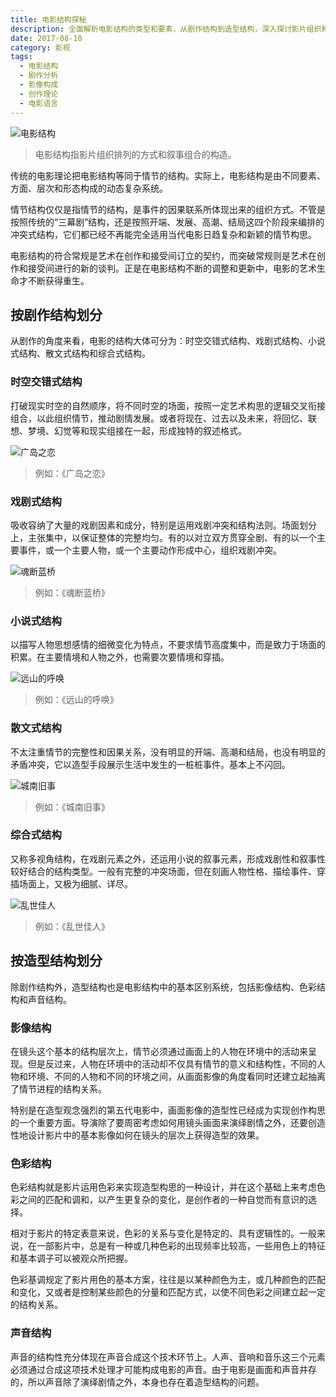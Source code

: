 ```yaml
---
title: 电影结构探秘
description: 全面解析电影结构的类型和要素，从剧作结构到造型结构，深入探讨影片组织和叙事构造的多维度特征
date: 2017-08-10
category: 影视
tags:
  - 电影结构
  - 剧作分析
  - 影像构成
  - 创作理论
  - 电影语言
---
```


![电影结构](https://img.dava.cc/img/电影结构.png)

> 电影结构指影片组织排列的方式和叙事组合的构造。

传统的电影理论把电影结构等同于情节的结构。实际上，电影结构是由不同要素、方面、层次和形态构成的动态复杂系统。

情节结构仅仅是指情节的结构，是事件的因果联系所体现出来的组织方式。不管是按照传统的“三幕剧”结构，还是按照开端、发展、高潮、结局这四个阶段来编排的冲突式结构，它们都已经不再能完全适用当代电影日趋复杂和新颖的情节构思。

电影结构的符合常规是艺术在创作和接受间订立的契约，而突破常规则是艺术在创作和接受间进行的新的谈判。正是在电影结构不断的调整和更新中，电影的艺术生命才不断获得重生。

## 按剧作结构划分

从剧作的角度来看，电影的结构大体可分为：时空交错式结构、戏剧式结构、小说式结构、散文式结构和综合式结构。

### 时空交错式结构

打破现实时空的自然顺序，将不同时空的场面，按照一定艺术构思的逻辑交叉衔接组合，以此组织情节，推动剧情发展。或者将现在、过去以及未来，将回忆、联想、梦境、幻觉等和现实组接在一起，形成独特的叙述格式。

![广岛之恋](https://img.dava.cc/img/广岛之恋.png)

> 例如：《广岛之恋》

### 戏剧式结构

吸收容纳了大量的戏剧因素和成分，特别是运用戏剧冲突和结构法则。场面划分上，主张集中，以保证整体的完整均匀。有的以对立双方贯穿全剧、有的以一个主要事件，或一个主要人物，或一个主要动作形成中心，组织戏剧冲突。

![魂断蓝桥](https://img.dava.cc/img/魂断蓝桥.png)

> 例如：《魂断蓝桥》

### 小说式结构

以描写人物思想感情的细微变化为特点，不要求情节高度集中，而是致力于场面的积累。在主要情境和人物之外，也需要次要情境和穿插。

![远山的呼唤](https://img.dava.cc/img/远山的呼唤.png)

> 例如：《远山的呼唤》

### 散文式结构

不太注重情节的完整性和因果关系，没有明显的开端、高潮和结局，也没有明显的矛盾冲突，它以造型手段展示生活中发生的一桩桩事件。基本上不闪回。

![城南旧事](https://img.dava.cc/img/城南旧事.png)

> 例如：《城南旧事》

### 综合式结构

又称多视角结构，在戏剧元素之外，还运用小说的叙事元素，形成戏剧性和叙事性较好结合的结构类型。一般有完整的冲突场面，但在刻画人物性格、描绘事件、穿插场面上，又极为细腻、详尽。

![乱世佳人](https://img.dava.cc/img/乱世佳人.png)

> 例如：《乱世佳人》

## 按造型结构划分

除剧作结构外，造型结构也是电影结构中的基本区别系统，包括影像结构、色彩结构和声音结构。

### 影像结构

在镜头这个基本的结构层次上，情节必须通过画面上的人物在环境中的活动来呈现。但是反过来，人物在环境中的活动却不仅具有情节的意义和结构性，不同的人物和环境、不同的人物和不同的环境之间，从画面影像的角度看同时还建立起抽离了情节进程的结构关系。

特别是在造型观念强烈的第五代电影中，画面影像的造型性已经成为实现创作构思的一个重要方面。导演除了要周密考虑如何用镜头画面来演绎剧情之外，还要创造性地设计影片中的基本影像如何在镜头的层次上获得造型的效果。

### 色彩结构

色彩结构就是影片运用色彩来实现造型构思的一种设计，并在这个基础上来考虑色彩之间的匹配和调和，以产生更复杂的变化，是创作者的一种自觉而有意识的选择。

相对于影片的特定表意来说，色彩的关系与变化是特定的、具有逻辑性的。一般来说，在一部影片中，总是有一种或几种色彩的出现频率比较高，一些用色上的特征和基本调子可以被观众所把握。

色彩基调规定了影片用色的基本方案，往往是以某种颜色为主，或几种颜色的匹配和变化，又或者是控制某些颜色的分量和匹配方式，以使不同色彩之间建立起一定的结构关系。

### 声音结构

声音的结构性充分体现在声音合成这个技术环节上。人声、音响和音乐这三个元素必须通过合成这项技术处理才可能构成电影的声音。由于电影是画面和声音并存的，所以声音除了演绎剧情之外，本身也存在着造型结构的问题。

